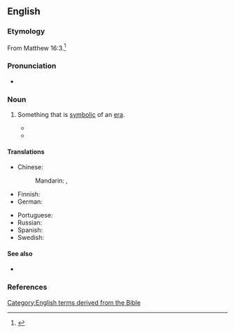 
==English==

===Etymology===
From Matthew 16:3.<ref>{{R:King James Version|book=Matthew|chapter=16|verse=3|passage=O ye hypocrites, yee can discerne the face of the skie, but can ye not discerne the signes of the times?}}</ref>

===Pronunciation===
* {{audio|en|En-au-sign of the times.ogg|Audio (AU)}}

===Noun===
{{en-noun|signs of the times}}

# {{lb|en|idiomatic}} Something that is [[symbolic]] of an [[era]].
#* {{quote-book|en|year=1903|author=Henry Stephen Clubb|url={{fullurl:s:Thirty-nine reasons why I am a vegetarian}}|title=Thirty-nine reasons why I am a vegetarian|passage=Advertisements of health foods now occupy spaces formerly monopolized by quack medicines, a most healthful '''sign of the times'''.}}
#* {{quote-web|en|date=2014-07-25|work=The Guardian|url=https://www.theguardian.com/football/2014/jul/25/west-brom-three-degrees-book-extract|title=
‘We got off the coach and the National Front was there … People spat at us’|author=Paul Rees|passage=We [the black players]’d get off the coach at away matches and the National Front would be right there in your face. In those days, we didn’t have security and we’d have to run the gauntlet. We’d get to the players’ entrance and there’d be spit on my jacket or Cyrille’s shirt. It was a '''sign of the times'''.}}

====Translations====
{{trans-top|symbol of an era}}
* Chinese:
*: Mandarin: {{t|cmn|[[時代]][[的]][[標誌]]}}, {{t|cmn|[[时代]][[的]][[标志]]|tr=shídài de biāozhì}}
* Finnish: {{t|fi|ajan merkki}}
* German: {{t|de|Zeitzeichen|n}}
{{trans-mid}}
* Portuguese: {{t-needed|pt}}
* Russian: {{t-needed|ru}}
* Spanish: {{t|es|signo de los tiempos|m}}
* Swedish: {{t|sv|tidstecken|n}}
{{trans-bottom}}

====See also====
* {{l|en|zeitgeist}}

===References===
<references/>

[[Category:English terms derived from the Bible]]